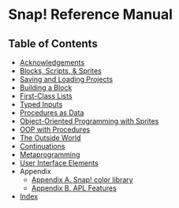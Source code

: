 # Snap! Reference Manual {.unnumbered}

## Table of Contents

- [Acknowledgements](content/00-acknowledgements/index.md)
- [Blocks, Scripts, & Sprites](content/01-blocks-scripts-and-sprites/index.md)
- [Saving and Loading Projects](content/02-saving-and-loading-projects-and/index.md)
- [Building a Block](content/03-building-a-block/index.md)
- [First-Class Lists](content/04-first-class-lists/index.md)
- [Typed Inputs](content/05-typed-inputs/index.md)
- [Procedures as Data](content/06-procedures-as-data/index.md)
- [Object-Oriented Programming with Sprites](content/07-object-oriented-programming-with-sprites/index.md)
- [OOP with Procedures](content/08-oop-with-procedures/index.md)
- [The Outside World](content/09-the-outside-world/index.md)
- [Continuations](content/10-continuations/index.md)
- [Metaprogramming](content/11-metaprogramming/index.md)
- [User Interface Elements](content/12-user-interface-elements/index.md)
- Appendix
    - [Appendix A. Snap! color library](content/13-appendix-a-snap-color-library/index.md)
    - [Appendix B. APL Features](content/14-appendix-b-apl-features/index.md)
- [Index](content/index-list.qmd)

\index{home}

